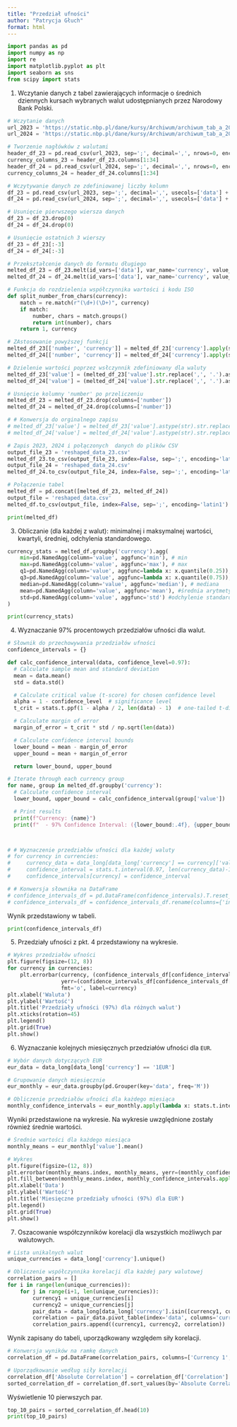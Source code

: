 ```yaml
---
title: "Przedział ufności"
author: "Patrycja Głuch"
format: html
---
```


```python
import pandas as pd
import numpy as np
import re
import matplotlib.pyplot as plt
import seaborn as sns
from scipy import stats
```

1. Wczytanie danych z tabel zawierających informacje o średnich dziennych kursach wybranych walut udostępnianych przez Narodowy Bank Polski.

```python
# Wczytanie danych
url_2023 = 'https://static.nbp.pl/dane/kursy/Archiwum/archiwum_tab_a_2023.csv'
url_2024 = 'https://static.nbp.pl/dane/kursy/Archiwum/archiwum_tab_a_2024.csv'

# Tworzenie nagłówków z walutami
header_df_23 = pd.read_csv(url_2023, sep=';', decimal=',', nrows=0, encoding='latin1')
currency_columns_23 = header_df_23.columns[1:34] 
header_df_24 = pd.read_csv(url_2024, sep=';', decimal=',', nrows=0, encoding='latin1')
currency_columns_24 = header_df_24.columns[1:34]

# Wczytywanie danych ze zdefiniowanej liczby kolumn
df_23 = pd.read_csv(url_2023, sep=';', decimal=',', usecols=['data'] + list(currency_columns_23), encoding='latin1')
df_24 = pd.read_csv(url_2024, sep=';', decimal=',', usecols=['data'] + list(currency_columns_24), encoding='latin1')

# Usunięcie pierwszego wiersza danych
df_23 = df_23.drop(0)
df_24 = df_24.drop(0)

# Usunięcie ostatnich 3 wierszy
df_23 = df_23[:-3]
df_24 = df_24[:-3]

# Przekształcenie danych do formatu długiego
melted_df_23 = df_23.melt(id_vars=['data'], var_name='currency', value_name='value')
melted_df_24 = df_24.melt(id_vars=['data'], var_name='currency', value_name='value')

# Funkcja do rozdzielenia współczynnika wartości i kodu ISO
def split_number_from_chars(currency):
    match = re.match(r"(\d+)(\D+)", currency)
    if match:
        number, chars = match.groups()
        return int(number), chars
    return 1, currency 

# ZAstosowanie powyższej funkcji
melted_df_23[['number', 'currency']] = melted_df_23['currency'].apply(split_number_from_chars).apply(pd.Series)
melted_df_24[['number', 'currency']] = melted_df_24['currency'].apply(split_number_from_chars).apply(pd.Series)

# Dzielenie wartości poprzez wsłczynnik zdefiniowany dla waluty
melted_df_23['value'] = (melted_df_23['value'].str.replace(',', '.').astype(float) / melted_df_23['number']).round(6)
melted_df_24['value'] = (melted_df_24['value'].str.replace(',', '.').astype(float) / melted_df_24['number']).round(6)

# Usnięcie kolumny 'number' po przeliczeniu
melted_df_23 = melted_df_23.drop(columns=['number'])
melted_df_24 = melted_df_24.drop(columns=['number'])

# # Konwersja do orginalnego zapisu 
# melted_df_23['value'] = melted_df_23['value'].astype(str).str.replace('.', ',')
# melted_df_24['value'] = melted_df_24['value'].astype(str).str.replace('.', ',')

# Zapis 2023, 2024 i połączonych  danych do plików CSV
output_file_23 = 'reshaped_data_23.csv'
melted_df_23.to_csv(output_file_23, index=False, sep=';', encoding='latin1')
output_file_24 = 'reshaped_data_24.csv'
melted_df_24.to_csv(output_file_24, index=False, sep=';', encoding='latin1')

# Połączenie tabel
melted_df = pd.concat([melted_df_23, melted_df_24])
output_file = 'reshaped_data.csv'
melted_df.to_csv(output_file, index=False, sep=';', encoding='latin1')

print(melted_df)
```


3. Obliczanie (dla każdej z walut): minimalnej i maksymalnej wartości, kwartyli, średniej, odchylenia standardowego.

```python

currency_stats = melted_df.groupby('currency').agg(
    min=pd.NamedAgg(column='value', aggfunc='min'), # min
    max=pd.NamedAgg(column='value', aggfunc='max'), # max
    q1=pd.NamedAgg(column='value', aggfunc=lambda x: x.quantile(0.25)),  # 1szy kwartyl
    q3=pd.NamedAgg(column='value', aggfunc=lambda x: x.quantile(0.75)),  # 3ci kwartyl
    median=pd.NamedAgg(column='value', aggfunc='median'), # mediana
    mean=pd.NamedAgg(column='value', aggfunc='mean'), #średnia arytmetyczne
    std=pd.NamedAgg(column='value', aggfunc='std') #odchylenie standardowe
)

print(currency_stats)

```

4.  Wyznaczanie 97% procentowych przedziałów ufności dla walut.

```python
# Słownik do przechowywania przedziałów ufności
confidence_intervals = {}

def calc_confidence_interval(data, confidence_level=0.97):
  # Calculate sample mean and standard deviation
  mean = data.mean()
  std = data.std()

  # Calculate critical value (t-score) for chosen confidence level
  alpha = 1 - confidence_level  # significance level
  t_crit = stats.t.ppf(1 - alpha / 2, len(data) - 1)  # one-tailed t-distribution

  # Calculate margin of error
  margin_of_error = t_crit * std / np.sqrt(len(data))

  # Calculate confidence interval bounds
  lower_bound = mean - margin_of_error
  upper_bound = mean + margin_of_error

  return lower_bound, upper_bound

# Iterate through each currency group
for name, group in melted_df.groupby('currency'):
  # Calculate confidence interval
  lower_bound, upper_bound = calc_confidence_interval(group['value'])

  # Print results
  print(f"Currency: {name}")
  print(f"  - 97% Confidence Interval: ({lower_bound:.4f}, {upper_bound:.4f})")



# # Wyznaczenie przedziałów ufności dla każdej waluty
# for currency in currencies:
#     currency_data = data_long[data_long['currency'] == currency]['value']
#     confidence_interval = stats.t.interval(0.97, len(currency_data)-1, loc=np.mean(currency_data), scale=stats.sem(currency_data))
#     confidence_intervals[currency] = confidence_interval

# # Konwersja słownika na DataFrame
# confidence_intervals_df = pd.DataFrame(confidence_intervals).T.reset_index()
# confidence_intervals_df = confidence_intervals_df.rename(columns={'index': 'currency', 0: 'lower_bound', 1: 'upper_bound'})
```

Wynik przedstawiony w tabeli.

```python
print(confidence_intervals_df)
```

5. Przedziały ufności z pkt. 4 przedstawiony na wykresie.

```python
# Wykres przedziałów ufności
plt.figure(figsize=(12, 8))
for currency in currencies:
    plt.errorbar(currency, (confidence_intervals_df[confidence_intervals_df['currency'] == currency]['lower_bound'] + confidence_intervals_df[confidence_intervals_df['currency'] == currency]['upper_bound']) / 2,
                 yerr=(confidence_intervals_df[confidence_intervals_df['currency'] == currency]['upper_bound'] - confidence_intervals_df[confidence_intervals_df['currency'] == currency]['lower_bound']) / 2,
                 fmt='o', label=currency)
plt.xlabel('Waluta')
plt.ylabel('Wartość')
plt.title('Przedziały ufności (97%) dla różnych walut')
plt.xticks(rotation=45)
plt.legend()
plt.grid(True)
plt.show()
```

6. Wyznaczanie kolejnych miesięcznych przedziałów ufności dla `EUR`. 

```python
# Wybór danych dotyczących EUR
eur_data = data_long[data_long['currency'] == '1EUR']

# Grupowanie danych miesięcznie
eur_monthly = eur_data.groupby(pd.Grouper(key='data', freq='M'))

# Obliczenie przedziałów ufności dla każdego miesiąca
monthly_confidence_intervals = eur_monthly.apply(lambda x: stats.t.interval(0.97, len(x)-1, loc=np.mean(x['value']), scale=stats.sem(x['value'])))
```

Wyniki przedstawione na wykresie. Na wykresie uwzględnione zostały również średnie wartości.

```python
# Średnie wartości dla każdego miesiąca
monthly_means = eur_monthly['value'].mean()

# Wykres
plt.figure(figsize=(12, 8))
plt.errorbar(monthly_means.index, monthly_means, yerr=(monthly_confidence_intervals.apply(lambda x: (x[1]-x[0])/2)), fmt='o-', label='Średnia wartość', color='blue')
plt.fill_between(monthly_means.index, monthly_confidence_intervals.apply(lambda x: x[0]), monthly_confidence_intervals.apply(lambda x: x[1]), alpha=0.3, color='gray', label='Przedział ufności (97%)')
plt.xlabel('Data')
plt.ylabel('Wartość')
plt.title('Miesięczne przedziały ufności (97%) dla EUR')
plt.legend()
plt.grid(True)
plt.show()
```

7. Oszacowanie współczynników korelacji dla wszystkich możliwych par walutowych.

```python
# Lista unikalnych walut
unique_currencies = data_long['currency'].unique()

# Obliczenie współczynnika korelacji dla każdej pary walutowej
correlation_pairs = []
for i in range(len(unique_currencies)):
    for j in range(i+1, len(unique_currencies)):
        currency1 = unique_currencies[i]
        currency2 = unique_currencies[j]
        pair_data = data_long[data_long['currency'].isin([currency1, currency2])]
        correlation = pair_data.pivot_table(index='data', columns='currency', values='value').corr().iloc[0, 1]
        correlation_pairs.append((currency1, currency2, correlation))
```

Wynik zapisany do tabeli, uporządkowany względem siły korelacji.

```python
# Konwersja wyników na ramkę danych
correlation_df = pd.DataFrame(correlation_pairs, columns=['Currency 1', 'Currency 2', 'Correlation'])

# Uporządkowanie według siły korelacji
correlation_df['Absolute Correlation'] = correlation_df['Correlation'].abs()
sorted_correlation_df = correlation_df.sort_values(by='Absolute Correlation', ascending=False)
```

Wyświetlenie 10 pierwszych par.

```python
top_10_pairs = sorted_correlation_df.head(10)
print(top_10_pairs)
```